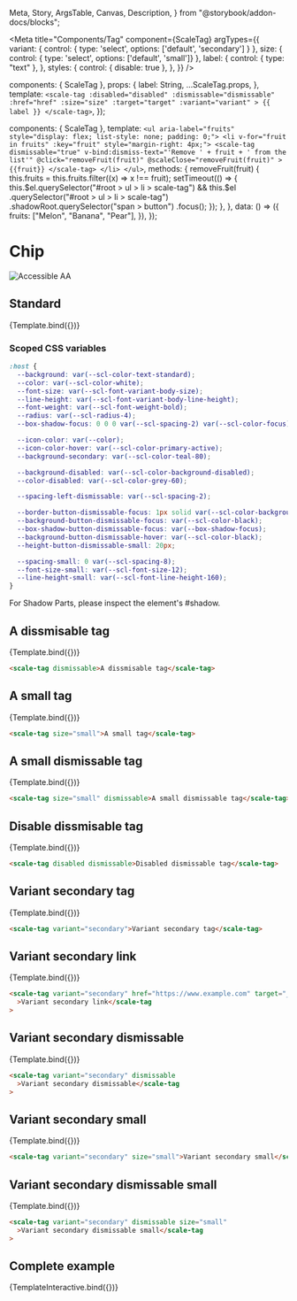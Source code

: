   Meta,
  Story,
  ArgsTable,
  Canvas,
  Description,
} from "@storybook/addon-docs/blocks";

<Meta
  title="Components/Tag"
  component={ScaleTag}
  argTypes={{
    variant: {
      control: { type: 'select', options: ['default', 'secondary'] }
    },
    size: {
      control: { type: 'select', options: ['default', 'small']}
    },
    label: {
      control: { type: "text" },
    },
    styles: {
      control: { disable: true },
    },
  }}
/>

  components: { ScaleTag },
  props: {
    label: String,
    ...ScaleTag.props,
  },
  template: `
    <scale-tag
    :disabled="disabled"
    :dismissable="dismissable"
    :href="href"
    :size="size"
    :target="target"
    :variant="variant"
    >
    {{ label }}
    </scale-tag>
  `,
});

  components: { ScaleTag },
  template: `
      <ul aria-label="fruits" style="display: flex; list-style: none; padding: 0;">
          <li v-for="fruit in fruits" :key="fruit" style="margin-right: 4px;">
            <scale-tag
                dismissable="true"
                v-bind:dismiss-text="'Remove ' + fruit + ' from the list'"
                @click="removeFruit(fruit)"
                @scaleClose="removeFruit(fruit)"
            >
                {{fruit}}
            </scale-tag>
          </li>
      </ul>
  `,
  methods: {
    removeFruit(fruit) {
      this.fruits = this.fruits.filter((x) => x !== fruit);
      setTimeout(() => {
        this.$el.querySelector("#root > ul > li > scale-tag") &&
          this.$el
            .querySelector("#root > ul > li > scale-tag")
            .shadowRoot.querySelector("span > button")
            .focus();
      });
    },
  },
  data: () => ({
    fruits: ["Melon", "Banana", "Pear"],
  }),
});

<div
  style={{
    display: "inline-flex",
    alignItems: "center",
    justifyContent: "space-between",
    width: "100%",
  }}
>
  <h1>Chip</h1>
  <img src="assets/aa.png" alt="Accessible AA" />
</div>

## Standard

<Canvas withSource="none">
  <Story
    name="Standard"
    args={{
      label: "A tag",
    }}
  >
    {Template.bind({})}
  </Story>
</Canvas>

<ArgsTable story="Standard" />

### Scoped CSS variables

```css
:host {
  --background: var(--scl-color-text-standard);
  --color: var(--scl-color-white);
  --font-size: var(--scl-font-variant-body-size);
  --line-height: var(--scl-font-variant-body-line-height);
  --font-weight: var(--scl-font-weight-bold);
  --radius: var(--scl-radius-4);
  --box-shadow-focus: 0 0 0 var(--scl-spacing-2) var(--scl-color-focus);

  --icon-color: var(--color);
  --icon-color-hover: var(--scl-color-primary-active);
  --background-secondary: var(--scl-color-teal-80);

  --background-disabled: var(--scl-color-background-disabled);
  --color-disabled: var(--scl-color-grey-60);

  --spacing-left-dismissable: var(--scl-spacing-2);

  --border-button-dismissable-focus: 1px solid var(--scl-color-background-standard);
  --background-button-dismissable-focus: var(--scl-color-black);
  --box-shadow-button-dismissable-focus: var(--box-shadow-focus);
  --background-button-dismissable-hover: var(--scl-color-black);
  --height-button-dismissable-small: 20px;

  --spacing-small: 0 var(--scl-spacing-8);
  --font-size-small: var(--scl-font-size-12);
  --line-height-small: var(--scl-font-line-height-160);
}
```

For Shadow Parts, please inspect the element's #shadow.

## A dissmisable tag

<Canvas withSource="none">
  <Story
    name="A dissmisable tag"
    args={{
      label: "A dissmisable tag",
      dismissable: true,
    }}
  >
    {Template.bind({})}
  </Story>
</Canvas>

```html
<scale-tag dismissable>A dissmisable tag</scale-tag>
```

## A small tag

<Canvas withSource="none">
  <Story
    name="A small tag"
    args={{
      label: "A small tag",
      size: "small",
    }}
  >
    {Template.bind({})}
  </Story>
</Canvas>

```html
<scale-tag size="small">A small tag</scale-tag>
```

## A small dismissable tag

<Canvas withSource="none">
  <Story
    name="A small dismissable tag"
    args={{
      label: "A small dismissable tag",
      size: "small",
      dismissable: true,
    }}
  >
    {Template.bind({})}
  </Story>
</Canvas>

```html
<scale-tag size="small" dismissable>A small dismissable tag</scale-tag>
```

## Disable dissmisable tag

<Canvas withSource="none">
  <Story
    name="Disabled dismissable tag"
    args={{
      label: "Disabled dismissable tag",
      disabled: true,
      dismissable: true,
    }}
  >
    {Template.bind({})}
  </Story>
</Canvas>

```html
<scale-tag disabled dismissable>Disabled dismissable tag</scale-tag>
```

## Variant secondary tag

<Canvas withSource="none">
  <Story
    name="Variant secondary tag"
    args={{
      label: "Variant secondary tag",
      variant: "secondary",
    }}
  >
    {Template.bind({})}
  </Story>
</Canvas>

```html
<scale-tag variant="secondary">Variant secondary tag</scale-tag>
```

## Variant secondary link

<Canvas withSource="none">
  <Story
    name="Variant secondary link"
    args={{
      label: "Variant secondary link",
      variant: "secondary",
      href: "https://www.example.com",
      target: "_blank",
    }}
  >
    {Template.bind({})}
  </Story>
</Canvas>

```html
<scale-tag variant="secondary" href="https://www.example.com" target="_blank"
  >Variant secondary link</scale-tag
>
```

## Variant secondary dismissable

<Canvas withSource="none">
  <Story
    name="Variant secondary dismissable"
    args={{
      label: "Variant secondary dismissable",
      variant: "secondary",
      dismissable: true,
    }}
  >
    {Template.bind({})}
  </Story>
</Canvas>

```html
<scale-tag variant="secondary" dismissable
  >Variant secondary dismissable</scale-tag
>
```

## Variant secondary small

<Canvas withSource="none">
  <Story
    name="Variant secondary small"
    args={{
      label: "Variant secondary small",
      variant: "secondary",
      size: "small",
    }}
  >
    {Template.bind({})}
  </Story>
</Canvas>

```html
<scale-tag variant="secondary" size="small">Variant secondary small</scale-tag>
```

## Variant secondary dismissable small

<Canvas withSource="none">
  <Story
    name="Variant secondary dismissable small"
    args={{
      label: "Variant secondary dismissable small",
      variant: "secondary",
      dismissable: true,
      size: "small",
    }}
  >
    {Template.bind({})}
  </Story>
</Canvas>

```html
<scale-tag variant="secondary" dismissable size="small"
  >Variant secondary dismissable small</scale-tag
>
```

## Complete example

<Canvas withSource="none">
  <Story name="Complete example">{TemplateInteractive.bind({})}</Story>
</Canvas>
